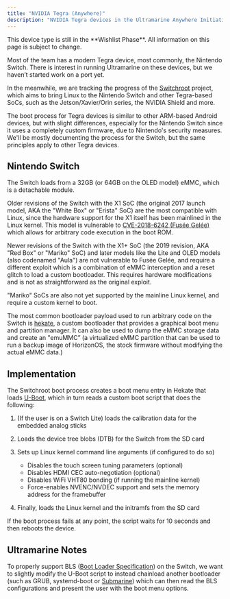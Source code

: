 ```yaml
---
title: "NVIDIA Tegra (Anywhere)"
description: "NVIDIA Tegra devices in the Ultramarine Anywhere Initiative"
---
```



<Alert type="info">
  This device type is still in the **Wishlist Phase**. All information on this
  page is subject to change.
</Alert>

Most of the team has a modern Tegra device, most commonly, the Nintendo Switch.
There is interest in running Ultramarine on these devices, but we haven’t started work on a port yet.

In the meanwhile, we are tracking the progress of the [Switchroot](https://switchroot.org/) project, which aims to bring Linux to the Nintendo Switch and
other Tegra-based SoCs, such as the Jetson/Xavier/Orin series, the NVIDIA Shield and more.

The boot process for Tegra devices is similar to other ARM-based Android devices, but with slight differences, especially
for the Nintendo Switch since it uses a completely custom firmware, due to Nintendo's security measures.
We'll be mostly documenting the process for the Switch, but the same principles apply to other Tegra devices.

## Nintendo Switch

The Switch loads from a 32GB (or 64GB on the OLED model) eMMC, which is a detachable module.

Older revisions of the Switch with the X1 SoC (the original 2017 launch model, AKA the "White Box" or "Erista" SoC)
are the most compatible with Linux, since the hardware support for the X1 itself has been mainlined in the Linux kernel.
This model is vulnerable to [CVE-2018-6242 (Fusée Gelée)](https://nvd.nist.gov/vuln/detail/cve-2018-6242) which allows for arbitrary code execution in the boot ROM.

Newer revisions of the Switch with the X1+ SoC (the 2019 revision, AKA "Red Box" or "Mariko" SoC) and later models
like the Lite and OLED models (also codenamed "Aula") are not vulnerable to Fusée Gelée, and require a different exploit which is a combination
of eMMC interception and a reset glitch to load a custom bootloader. This requires hardware modifications and is not as straightforward as the original exploit.

"Mariko" SoCs are also not yet supported by the mainline Linux kernel, and require a custom kernel to boot.

The most common bootloader payload used to run arbitrary code on the Switch is [hekate](https://github.com/ctcaer/hekate),
a custom bootloader that provides a graphical boot menu and partition manager. It can also be used to dump the eMMC storage data and
create an "emuMMC” (a virtualized eMMC partition that can be used to run a backup image of HorizonOS, the stock firmware
without modifying the actual eMMC data.)

## Implementation

The Switchroot boot process creates a boot menu entry in Hekate that loads [U-Boot], which in turn reads a custom boot script that does the following:

1. (If the user is on a Switch Lite) loads the calibration data for the embedded analog sticks
2. Loads the device tree blobs (DTB) for the Switch from the SD card
3. Sets up Linux kernel command line arguments (if configured to do so)
    - Disables the touch screen tuning parameters (optional)
    - Disables HDMI CEC auto-negotiation (optional)
    - Disables WiFi VHT80 bonding (if running the mainline kernel)
    - Force-enables NVENC/NVDEC support and sets the memory address for the framebuffer

4. Finally, loads the Linux kernel and the initramfs from the SD card

If the boot process fails at any point, the script waits for 10 seconds and then reboots the device.

## Ultramarine Notes

To properly support BLS ([Boot Loader Specification]) on the Switch, we want to slightly modify the U-Boot script to instead
chainload another bootloader (such as GRUB, systemd-boot or [Submarine]) which can then read the BLS configurations and present
the user with the boot menu options.

[Horizon OS]: https://en.wikipedia.org/wiki/Nintendo_Switch_system_software
[U-Boot]: https://en.wikipedia.org/wiki/Das_U-Boot
[Submarine]: https://github.com/FyraLabs/submarine
[Boot Loader Specification]: https://uapi-group.org/specifications/specs/boot_loader_specification/